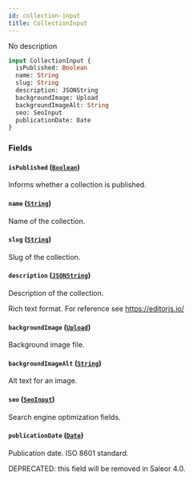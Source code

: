 ```yaml
---
id: collection-input
title: CollectionInput
---
```


No description

```graphql
input CollectionInput {
  isPublished: Boolean
  name: String
  slug: String
  description: JSONString
  backgroundImage: Upload
  backgroundImageAlt: String
  seo: SeoInput
  publicationDate: Date
}
```

### Fields

#### `isPublished` ([`Boolean`](../../../developer/api-reference/scalars/boolean))

Informs whether a collection is published.

#### `name` ([`String`](../../../developer/api-reference/scalars/string))

Name of the collection.

#### `slug` ([`String`](../../../developer/api-reference/scalars/string))

Slug of the collection.

#### `description` ([`JSONString`](../../../developer/api-reference/scalars/jsonstring))

Description of the collection.

Rich text format. For reference see https://editorjs.io/

#### `backgroundImage` ([`Upload`](../../../developer/api-reference/scalars/upload))

Background image file.

#### `backgroundImageAlt` ([`String`](../../../developer/api-reference/scalars/string))

Alt text for an image.

#### `seo` ([`SeoInput`](../../../developer/api-reference/inputs/seo-input))

Search engine optimization fields.

#### `publicationDate` ([`Date`](../../../developer/api-reference/scalars/date))

Publication date. ISO 8601 standard.

DEPRECATED: this field will be removed in Saleor 4.0.
